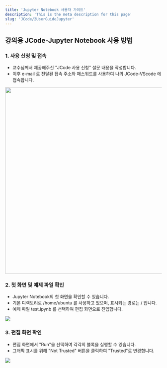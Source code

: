 ```yaml
---
title: 'Jupyter Notebook 사용자 가이드'
description: 'This is the meta description for this page'
slug: 'JCode/2UserGuideJupyter'
---
```


## 강의용 JCode-Jupyter Notebook 사용 방법

### 1. 사용 신청 및 접속

 * 교수님께서 제공해주신 "JCode 사용 신청" 설문 내용을 작성합니다. 
 * 이후 e-mail 로 전달된 접속 주소와 패스워드를 사용하여 나의 JCode-VScode 에 접속합니다.

<img src="./images/jcode-jupyter-intro-01.png" width="600px" height="auto"/>
 

### 2. 첫 화면 및 예제 파일 확인

 * Jupyter Notebook의 첫 화면을 확인할 수 있습니다.
 * 기본 디렉토리로 /home/ubuntu 를 사용하고 있으며, 표시되는 경로는 / 입니다.
 * 예제 파일 test.ipynb 를 선택하여 편집 화면으로 진입합니다.

<img src="./images/jcode-jupyter-intro-02.png" height="auto"/>

### 3. 편집 화면 확인

 * 편집 화면에서 "Run"을 선택하여 각각의 블록을 실행할 수 있습니다.
 * 그래픽 표시를 위해 "Not Trusted" 버튼을 클릭하여 "Trusted"로 변경합니다.  

<img src="./images/jcode-jupyter-intro-03.png" height="auto"/>